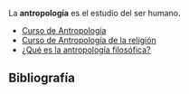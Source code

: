 {{header|1=Antropología}}
{{movida entera al wiki}}

La '''antropología''' es el estudio del ser humano.

* [https://www.youtube.com/playlist?list=PLYWHEkPmd11xs9g8JUe6UIA-KXmIb8zV7 Curso de Antropología]
* [https://www.youtube.com/playlist?list=PLF2_9e4VB3F__VYdR_niMOJ4MEiAyYtFa Curso de Antropología de la religión]
* [https://www.youtube.com/watch?v=OKYcvZnT6uA ¿Qué es la antropología filosófica?]

== Bibliografía ==

{{footer}}
